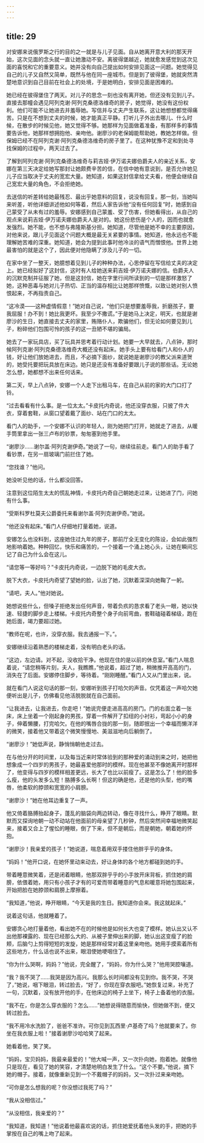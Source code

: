 ```yaml
---
---
---
```

title: 29
---




对安娜来说俄罗斯之行的目的之一就是与儿子见面。自从她离开意大利的那天开始，这次见面的念头就一直让她激动不安。离彼得堡越近，她就愈发感觉到这次见面的喜悦和它的重要意义。她并没有向自己提出如何安排见面这一问题。她觉得见自己的儿子又自然又简单，既然与他在同一座城市。但是到了彼得堡，她就突然清楚地意识到自己目前在社会上的处境，于是她明白，安排见面是困难的。

她已经在彼得堡住了两天。对儿子的思念一刻也没有离开她，但还没有见到儿子。直接去那幢会遇见阿列克谢·阿列克桑德洛维奇的房子，她觉得，她没有这份权利。他们可能不让她进去并羞辱她。写信并与丈夫产生联系，这让她想想都觉得痛苦。只是在不想到丈夫的时候，她才能真正平静。打听儿子外出去哪儿、什么时候，在散步的时候见他，她又觉得不够。她那样为见面做着准备，有那样多的事情要告诉他，她那样想拥抱他、亲吻他。谢廖沙的老保姆能帮助她，教她怎样做。但保姆已经不在阿列克谢·阿列克桑德洛维奇的房子里了。在这种犹豫不定和到处寻找保姆的过程中，两天过去了。

了解到阿列克谢·阿列克桑德洛维奇与莉吉娅·伊万诺夫娜伯爵夫人的亲近关系，安娜在第三天决定给她写那封让她颇费辛苦的信，在信中她有意说到，是否允许她见儿子应当取决于丈夫的宽宏大量。她知道，如果这封信拿给丈夫看，他便会继续自己宽宏大量的角色，不会拒绝她。

去送信的听差转给她最残忍、最出乎她意料的回复，说没有回复。那一刻，当她叫来听差，听他详细讲述他如何等着，然后人家告诉他“没有任何回复”时，她感到自己蒙受了从未有过的羞辱。安娜感到自己蒙羞、受了伤害，但她看得出，从自己的观点来说莉吉娅·伊万诺夫娜伯爵夫人是对的。她这份悲伤是个人的，因而也就愈发强烈。她不能，也不想与弗隆斯基分担。她知道，尽管他是她不幸的主要原因，对他来说，跟儿子见面这个问题大概是最无关紧要的事情。她知道，他永远也不能理解她苦难的深重。她知道，她会为提到此事时他冷淡的语气而憎恨他。世界上她最害怕的就是这个了，因此便对他隐瞒了涉及儿子的一切。

在家中坐了一整天，她臆想着见到儿子的种种办法，心思停留在写信给丈夫的决定上。她已经拟好了这封信，这时有人给她送来莉吉娅·伊万诺夫娜的信。伯爵夫人的沉默克制并征服了她，但是这封信，她在字里行间所读到的一切是那样激怒了她，这种恶毒与她对儿子热切、正当的温存相比让她那样愤慨，以致让她对别人愤恨起来，不再指责自己。

“这冷漠——这种虚情假意！”她对自己说，“他们只是想要羞辱我，折磨孩子，要我屈服！办不到！她比我更坏。我至少不撒谎。”于是她马上决定，明天，也就是谢廖沙的生日，她直接去丈夫的家里，贿赂仆人，欺骗他们，但无论如何要见到儿子，粉碎他们包围可怜的孩子的这一丑陋不堪的骗局。

她去了一家玩具店，买了玩具并思考着行动计划。她要一大早就去，八点钟，那时候阿列克谢·阿列克桑德洛维奇大概还没有起床。她手头上要有给看门人和仆人的钱，好让他们放她进去，而且，不必摘下面纱，就说她是谢廖沙的教父派来道贺的，她受托要把玩具放在床边。她只是还没有准备好要跟儿子说的那些话。无论她怎么想，她都想不出来任何话来。

第二天，早上八点钟，安娜一个人走下出租马车，在自己从前的家的大门口打了铃。

“过去看看有什么事。是一位太太。”卡皮托内奇说，他还没穿衣服，只披了件大衣，穿着套鞋，从窗口望着戴了面纱、站在门口的太太。

看门人的助手，一个安娜不认识的年轻人，刚为她把门打开，她就走了进去，从暖手筒里拿出一张三卢布的钞票，匆匆塞到他手里。

“谢廖沙……谢尔盖·阿列克谢伊奇。”她说了一句，继续往前走。看门人的助手看了看钞票，在另一扇玻璃门前拦住了她。

“您找谁？”他问。

她没听见他的话，什么都没回答。

注意到这位陌生太太的慌乱神情，卡皮托内奇自己朝她走过来，让她进了门，问她有什么事。

“受斯科罗杜莫夫公爵委托来看谢尔盖·阿列克谢伊奇。”她说。

“他还没有起床。”看门人仔细地打量着她，说道。

安娜怎么也没料到，这座她住过九年的房子，那前厅全无变化的陈设，会如此强烈地影响着她。种种回忆，快乐和痛苦的，一个接着一个涌上她心头，让她在瞬间忘记了自己为什么会在这儿。

“请您等一等好吗？”卡皮托内奇说，一边脱下她的毛皮大衣。

脱下大衣，卡皮托内奇望了望她的脸，认出了她，沉默着深深向她鞠了一躬。

“请吧，夫人。”他对她说。

她想说些什么，但嗓子拒绝发出任何声音，带着负疚的恳求看了老头一眼，她以快速、轻捷的脚步走上楼梯。卡皮托内奇整个身子向前弯曲，套鞋磕碰着梯级，跑在她后面，竭力要超过她。

“教师在呢，也许，没穿衣服。我去通报一下。”。

安娜继续沿着熟悉的楼梯走着，没有明白老头的话。

“这边，左边请。对不起，没收拾干净。他现在住的是以前的休息室。”看门人喘息着说，“请您稍等片刻，夫人，我瞧瞧，”他说着，超过了她，稍微推开高高的门，消失在了后面。安娜停住脚步，等待着。“刚刚睡醒。”看门人又从门里出来，说。

就在看门人说这句话的那一刻，安娜听到孩子打哈欠的声音。仅凭着这一声哈欠她便听出是儿子，仿佛看见他活脱脱就在自己面前。

“让我进去，让我进去，你走吧！”她说完便走进高高的房门。门的右面立着一张床，床上坐着一个刚起身的男孩，穿着一件解开了扣纽的小衬衫，弯起小小的身子，伸着懒腰，打完哈欠。在他的嘴唇合拢的那一刻，随即抿出一个幸福而懒洋洋的微笑，接着他又带着这个微笑慢慢地、美滋滋地向后躺倒了。

“谢廖沙！”她低声说，静悄悄朝他走过去。

在与他分开的时间里，以及每当近来时常体验到的那种爱的涌动到来之时，她把他想象成一个四岁的男孩子，她最喜爱他那时的模样。现在他甚至不像她离开时那样了，他变得与四岁的模样相差更远，长大了也比以前瘦了。这是怎么了！他的脸多么瘦，他的头发多么短！胳膊多么长啊！但这的确是他，还是他的头型，他的嘴唇，他柔软的脖颈和宽宽的小肩膀。

“谢廖沙！”她在他耳边重复了一声。

他又倚着胳膊抬起身子，蓬乱的脑袋向两边转动，像在寻找什么，睁开了眼睛。默默而又探询地朝一动不动站在他面前的母亲望了几秒钟，然后突然间幸福地微笑起来，接着又合上了惺忪的睡眼，倒了下来，但不是朝后，而是朝她，朝着她的怀抱。

“谢廖沙！我亲爱的孩子！”她说道，喘息着用双手搂住他胖乎乎的身体。

“妈妈！”他开口说，在她怀里动来动去，好让身体的各个地方都碰到她的手。

带着睡意微笑着，还是闭着眼睛，他那双胖乎乎的小手放开床背板，抓住她的肩膀，依偎着她，用只有小孩子才有的可爱而带着睡意的气息和暖意将她包围起来，开始把脸在她脖颈和肩膀上摩擦着。

“我知道，”他说，睁开眼睛，“今天是我的生日。我知道你会来。我这就起床。”

说着这句话，他就睡着了。

安娜贪心地打量着他，看出她不在的时候他是如何长大也变了模样。她认出又认不出他那裸露的、现在已经那么大的、从被子里伸出来的脚，她认出这变瘦了的脸颊，后脑勺上剪得短短的发旋，她是那样经常对着这里亲吻他。她用手摸索着所有这些地方，什么话也说不出来，眼泪使她哽咽住了。

“你为什么哭啊，妈妈？”他说，完全醒了，“妈妈，你为什么哭？”他用哭腔嚷道。

“我？我不哭了……我哭是因为高兴。我那么长时间都没有见到你。我不哭，不哭了，”她说，咽下眼泪，转过脸去，“好了，你现在穿衣服吧。”她恢复过来，补充了一句，沉默着，没有放开他的手，在他床边的椅子上坐下，椅子上备着他的衣服。

“我不在，你是怎么穿衣服的？怎么……”她想说得随意而愉快，但她做不到，便又转过脸去。

“我不用冷水洗脸了，爸爸不准许。可你见到瓦西里·卢基奇了吗？他就要来了。你坐在我衣服上啦！”接着谢廖沙哈哈笑了起来。

她看着他，笑了笑。

“妈妈，宝贝妈妈，我最亲最爱的！”他大喊一声，又一次扑向她，抱着她。就像他只是现在，看见了她的笑容，才清楚地明白发生了什么。“这个不要。”他说，摘下她的帽子。接着，就像重新见到一个不戴帽子的妈妈，又一次扑过来亲吻她。

“可你是怎么想我的呢？你没想过我死了吗？”

“我从没相信过。”

“从没相信，我亲爱的？”

“我知道，我知道！”他说着他最喜欢说的话，抓住她爱抚着他头发的手，把她的手掌按在自己的嘴上吻了起来。